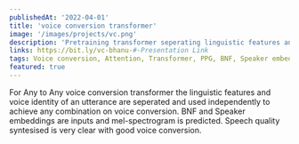 ```yaml
---
publishedAt: '2022-04-01'
title: 'voice conversion transformer'
image: '/images/projects/vc.png'
description: 'Pretraining transformer seperating linguistic features and voice identity to achieve any to any voice conversion'
links: https://bit.ly/vc-bhanu-#-Presentation Link
tags: Voice conversion, Attention, Transformer, PPG, BNF, Speaker embeddings
featured: true
---
```


For Any to Any voice conversion transformer the linguistic features and voice identity of an utterance are seperated and used independently to achieve any combination on voice conversion. BNF and Speaker embeddings are inputs and mel-spectrogram is predicted. Speech quality syntesised is very clear with good voice conversion.
